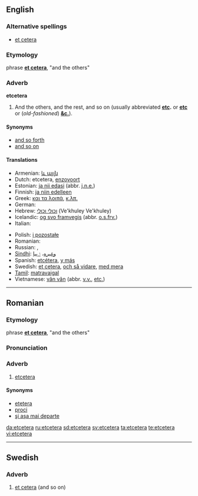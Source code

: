 ==English==

===Alternative spellings===
* [[et cetera]]

===Etymology===
{{L.}} phrase '''[[et cetera]]''', "and the others"

===Adverb===
'''etcetera'''

# And the others, and the rest, and so on (usually abbreviated '''[[etc]].''' or '''[[etc]]''' or (''old-fashioned'') '''[[&c.]]''').

====Synonyms====
* [[and so forth]]
* [[and so on]]

====Translations====
{{top}}
* Armenian: [[և այլն]]
* Dutch: etcetera, [[enzovoort]]
* Estonian: [[ja nii edasi]] (abbr. [[j.n.e.]])
* Finnish: [[ja niin edelleen]]
* Greek: [[και τα λοιπά]], [[κ.λπ.]]
* German: {{t+|de|und so weiter}}
* Hebrew: [[וכולי וכולי]] (Ve'khuley Ve'khuley)
* Icelandic: [[og svo framvegis]] (abbr. [[o.s.frv.]])
* Italian: {{t+|it|eccetera}}
{{mid}}
* Polish: [[i pozostałe]]
* Romanian: {{t-|ro|etcetera}}
* Russian: {{t-|ru|и так далее|sc=Cyrl}}, {{t-|ru|и т. д.|sc=Cyrl}}
* [[Sindhi]]: [[وغيره]]، [[۽ ٻيا]]
* Spanish: [[etcétera]], [[y más]]
* Swedish: [[et cetera]], [[och så vidare]], [[med mera]]
* [[Tamil]]: [[matravaigal]]
* Vietnamese: [[vân vân]] (abbr. [[v.v.]], [[etc.]])
{{bottom}}

----

==Romanian==

===Etymology===
{{L.|ro}} phrase '''[[et cetera]]''', "and the others"

===Pronunciation===
{{IPA|[et'ʧe.te.ɾa]|lang=ro}}

===Adverb===
{{ro-adv}}

# [[#English|etcetera]]

====Synonyms====
* [[eţetera]] {{i|alternative spelling}}
* [[proci]]
* [[şi aşa mai departe]]

[[da:etcetera]]
[[ru:etcetera]]
[[sd:etcetera]]
[[sv:etcetera]]
[[ta:etcetera]]
[[te:etcetera]]
[[vi:etcetera]]

----
{{rfc-auto|sort languages}}
==Swedish==

===Adverb===
{{infl|sv|adverb}}

# [[et cetera]] (and so on)

{{tbot entry|Swedish|et cetera|2008|May|sv}}